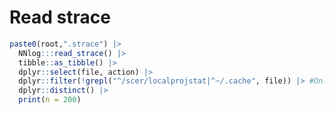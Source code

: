 # Read strace

```r

paste0(root,".strace") |> 
  NNlog:::read_strace() |> 
  tibble::as_tibble() |> 
  dplyr::select(file, action) |> 
  dplyr::filter(!grepl("^/scer/localprojstat|^~/.cache", file)) |> #Only to remove clutter for now
  dplyr::distinct() |> 
  print(n = 200)
```